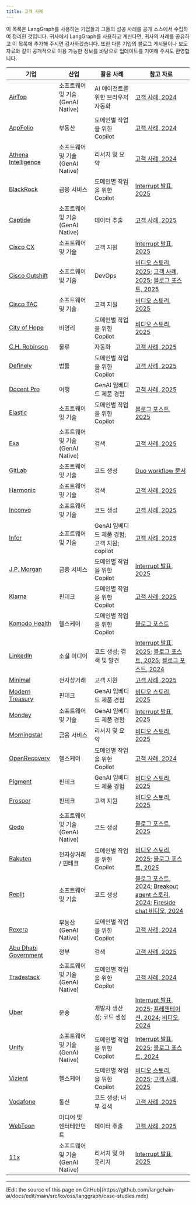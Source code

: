 ```yaml
---
title: 고객 사례
---
```



<AlphaCallout />

이 목록은 LangGraph를 사용하는 기업들과 그들의 성공 사례를 공개 소스에서 수집하여 정리한 것입니다. 귀사에서 LangGraph를 사용하고 계신다면, 귀사의 사례를 공유하고 이 목록에 추가해 주시면 감사하겠습니다. 또한 다른 기업의 블로그 게시물이나 보도 자료와 같이 공개적으로 이용 가능한 정보를 바탕으로 업데이트를 기여해 주셔도 환영합니다.

| 기업 | 산업 | 활용 사례 | 참고 자료 |
| --- | --- | --- | --- |
| [AirTop](https://www.airtop.ai/) | 소프트웨어 및 기술 (GenAI Native) | AI 에이전트를 위한 브라우저 자동화 | [고객 사례, 2024](https://blog.langchain.dev/customers-airtop/) |
| [AppFolio](https://www.appfolio.com/) | 부동산 | 도메인별 작업을 위한 Copilot | [고객 사례, 2024](https://blog.langchain.dev/customers-appfolio/) |
| [Athena Intelligence](https://www.athenaintel.com/) | 소프트웨어 및 기술 (GenAI Native) | 리서치 및 요약 | [고객 사례, 2024](https://blog.langchain.dev/customers-athena-intelligence/) |
| [BlackRock](https://www.blackrock.com/) | 금융 서비스 | 도메인별 작업을 위한 Copilot | [Interrupt 발표, 2025](https://youtu.be/oyqeCHFM5U4?feature=shared) |
| [Captide](https://www.captide.co/) | 소프트웨어 및 기술 (GenAI Native) | 데이터 추출 | [고객 사례, 2025](https://blog.langchain.dev/how-captide-is-redefining-equity-research-with-agentic-workflows-built-on-langgraph-and-langsmith/) |
| [Cisco CX](https://www.cisco.com/site/us/en/services/modern-data-center/index.html?CCID=cc005911&DTID=eivtotr001480&OID=srwsas032775) | 소프트웨어 및 기술 | 고객 지원 | [Interrupt 발표, 2025](https://youtu.be/gPhyPRtIMn0?feature=shared) |
| [Cisco Outshift](https://outshift.cisco.com/) | 소프트웨어 및 기술 | DevOps | [비디오 스토리, 2025](https://www.youtube.com/watch?v=htcb-vGR_x0); [고객 사례, 2025](https://blog.langchain.com/cisco-outshift/); [블로그 포스트, 2025](https://outshift.cisco.com/blog/build-react-agent-application-for-devops-tasks-using-rest-apis) |
| [Cisco TAC](https://www.cisco.com/c/en/us/support/index.html) | 소프트웨어 및 기술 | 고객 지원 | [비디오 스토리, 2025](https://youtu.be/EAj0HBDGqaE?feature=shared) |
| [City of Hope](https://www.cityofhope.org/) | 비영리 | 도메인별 작업을 위한 Copilot | [비디오 스토리, 2025](https://youtu.be/9ABwtK2gIZU?feature=shared) |
| [C.H. Robinson](https://www.chrobinson.com/en-us/) | 물류 | 자동화 | [고객 사례, 2025](https://blog.langchain.dev/customers-chrobinson/) |
| [Definely](https://www.definely.com/) | 법률 | 도메인별 작업을 위한 Copilot | [고객 사례, 2025](https://blog.langchain.com/customers-definely/) |
| [Docent Pro](https://docentpro.com/) | 여행 | GenAI 임베디드 제품 경험 | [고객 사례, 2025](https://blog.langchain.com/customers-docentpro/) |
| [Elastic](https://www.elastic.co/) | 소프트웨어 및 기술 | 도메인별 작업을 위한 Copilot | [블로그 포스트, 2025](https://www.elastic.co/blog/elastic-security-generative-ai-features) |
| [Exa](https://exa.ai/) | 소프트웨어 및 기술 (GenAI Native) | 검색 | [고객 사례, 2025](https://blog.langchain.com/exa/) |
| [GitLab](https://about.gitlab.com/) | 소프트웨어 및 기술 | 코드 생성 | [Duo workflow 문서](https://handbook.gitlab.com/handbook/engineering/architecture/design-documents/duo_workflow/) |
| [Harmonic](https://harmonic.ai/) | 소프트웨어 및 기술 | 검색 | [고객 사례, 2025](https://blog.langchain.com/customers-harmonic/) |
| [Inconvo](https://inconvo.ai/?ref=blog.langchain.dev) | 소프트웨어 및 기술 | 코드 생성 | [고객 사례, 2025](https://blog.langchain.dev/customers-inconvo/) |
| [Infor](https://infor.com/) | 소프트웨어 및 기술 | GenAI 임베디드 제품 경험; 고객 지원; copilot | [고객 사례, 2025](https://blog.langchain.dev/customers-infor/) |
| [J.P. Morgan](https://www.jpmorganchase.com/) | 금융 서비스 | 도메인별 작업을 위한 Copilot | [Interrupt 발표, 2025](https://youtu.be/yMalr0jiOAc?feature=shared) |
| [Klarna](https://www.klarna.com/) | 핀테크 | 도메인별 작업을 위한 Copilot | [고객 사례, 2025](https://blog.langchain.dev/customers-klarna/) |
| [Komodo Health](https://www.komodohealth.com/) | 헬스케어 | 도메인별 작업을 위한 Copilot | [블로그 포스트](https://www.komodohealth.com/perspectives/new-gen-ai-assistant-empowers-the-enterprise/) |
| [LinkedIn](https://www.linkedin.com/) | 소셜 미디어 | 코드 생성; 검색 및 발견 | [Interrupt 발표, 2025](https://youtu.be/NmblVxyBhi8?feature=shared); [블로그 포스트, 2025](https://www.linkedin.com/blog/engineering/ai/practical-text-to-sql-for-data-analytics); [블로그 포스트, 2024](https://www.linkedin.com/blog/engineering/generative-ai/behind-the-platform-the-journey-to-create-the-linkedin-genai-application-tech-stack) |
| [Minimal](https://gominimal.ai/) | 전자상거래 | 고객 지원 | [고객 사례, 2025](https://blog.langchain.dev/how-minimal-built-a-multi-agent-customer-support-system-with-langgraph-langsmith/) |
| [Modern Treasury](https://www.moderntreasury.com/) | 핀테크 | GenAI 임베디드 제품 경험 | [비디오 스토리, 2025](https://youtu.be/AwAiffXqaCU?feature=shared) |
| [Monday](https://monday.com/) | 소프트웨어 및 기술 | GenAI 임베디드 제품 경험 | [Interrupt 발표, 2025](https://blog.langchain.dev/how-minimal-built-a-multi-agent-customer-support-system-with-langgraph-langsmith/) |
| [Morningstar](https://www.morningstar.com/) | 금융 서비스 | 리서치 및 요약 | [비디오 스토리, 2025](https://youtu.be/6LidoFXCJPs?feature=shared) |
| [OpenRecovery](https://www.openrecovery.com/) | 헬스케어 | 도메인별 작업을 위한 Copilot | [고객 사례, 2024](https://blog.langchain.dev/customers-openrecovery/) |
| [Pigment](https://www.pigment.com/) | 핀테크 | GenAI 임베디드 제품 경험 | [비디오 스토리, 2025](https://youtu.be/5JVSO2KYOmE?feature=shared) |
| [Prosper](https://www.prosper.com/) | 핀테크 | 고객 지원 | [비디오 스토리, 2025](https://youtu.be/9RFNOYtkwsc?feature=shared) |
| [Qodo](https://www.qodo.ai/) | 소프트웨어 및 기술 (GenAI Native) | 코드 생성 | [블로그 포스트, 2025](https://www.qodo.ai/blog/why-we-chose-langgraph-to-build-our-coding-agent/) |
| [Rakuten](https://www.rakuten.com/) | 전자상거래 / 핀테크 | 도메인별 작업을 위한 Copilot | [비디오 스토리, 2025](https://youtu.be/gD1LIjCkuA8?feature=shared); [블로그 포스트, 2025](https://rakuten.today/blog/from-ai-hype-to-real-world-tools-rakuten-teams-up-with-langchain.html) |
| [Replit](https://replit.com/) | 소프트웨어 및 기술 | 코드 생성 | [블로그 포스트, 2024](https://blog.langchain.dev/customers-replit/); [Breakout agent 스토리, 2024](https://www.langchain.com/breakoutagents/replit); [Fireside chat 비디오, 2024](https://www.youtube.com/watch?v=ViykMqljjxU) |
| [Rexera](https://www.rexera.com/) | 부동산 (GenAI Native) | 도메인별 작업을 위한 Copilot | [고객 사례, 2024](https://blog.langchain.dev/customers-rexera/) |
| [Abu Dhabi Government](https://www.tamm.abudhabi/) | 정부 | 검색 | [고객 사례, 2025](https://blog.langchain.com/customers-abu-dhabi-government/) |
| [Tradestack](https://www.tradestack.uk/) | 소프트웨어 및 기술 (GenAI Native) | 도메인별 작업을 위한 Copilot | [고객 사례, 2024](https://blog.langchain.dev/customers-tradestack/) |
| [Uber](https://www.uber.com/) | 운송 | 개발자 생산성; 코드 생성 | [Interrupt 발표, 2025](https://youtu.be/Bugs0dVcNI8?feature=shared); [프레젠테이션, 2024](https://dpe.org/sessions/ty-smith-adam-huda/this-year-in-ubers-ai-driven-developer-productivity-revolution/); [비디오, 2024](https://www.youtube.com/watch?v=8rkA5vWUE4Y) |
| [Unify](https://www.unifygtm.com/) | 소프트웨어 및 기술 (GenAI Native) | 도메인별 작업을 위한 Copilot | [Interrupt 발표, 2025](https://youtu.be/pKk-LfhujwI?feature=shared); [블로그 포스트, 2024](https://blog.langchain.dev/unify-launches-agents-for-account-qualification-using-langgraph-and-langsmith/) |
| [Vizient](https://www.vizientinc.com/) | 헬스케어 | 도메인별 작업을 위한 Copilot | [비디오 스토리, 2025](https://www.youtube.com/watch?v=vrjJ6NuyTWA); [고객 사례, 2025](https://blog.langchain.dev/p/3d2cd58c-13a5-4df9-bd84-7d54ed0ed82c/) |
| [Vodafone](https://www.vodafone.com/) | 통신 | 코드 생성; 내부 검색 | [고객 사례, 2025](https://blog.langchain.dev/customers-vodafone/) |
| [WebToon](https://www.webtoons.com/en/) | 미디어 및 엔터테인먼트 | 데이터 추출 | [고객 사례, 2025](https://blog.langchain.com/customers-webtoon/) |
| [11x](https://www.11x.ai/) | 소프트웨어 및 기술 (GenAI Native) | 리서치 및 아웃리치 | [Interrupt 발표, 2025](https://youtu.be/fegwPmaAPQk?feature=shared) |

---

<Callout icon="pen-to-square" iconType="regular">
  [Edit the source of this page on GitHub](https://github.com/langchain-ai/docs/edit/main/src/ko/oss/langgraph/case-studies.mdx)
</Callout>
